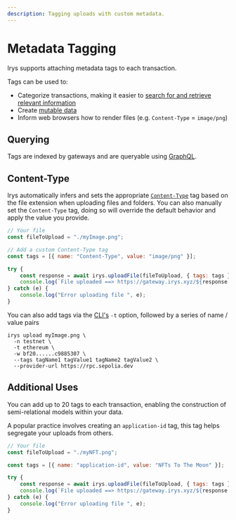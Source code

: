 ```yaml
---
description: Tagging uploads with custom metadata.
---
```


# Metadata Tagging

Irys supports attaching metadata tags to each transaction.

Tags can be used to:

- Categorize transactions, making it easier to [search for and retrieve relevant information](/build/d/graphql)
- Create [mutable data](/build/d/features/mutability)
- Inform web browsers how to render files (e.g. `Content-Type` = `image/png`)

## Querying

Tags are indexed by gateways and are queryable using [GraphQL](/build/d/graphql).

## Content-Type

Irys automatically infers and sets the appropriate [`Content-Type`](https://developer.mozilla.org/en-US/Web/HTTP/Basics_of_HTTP/MIME_types/Common_types) tag based on the file extension when uploading files and folders. You can also manually set the `Content-Type` tag, doing so will override the default behavior and apply the value you provide.

```js
// Your file
const fileToUpload = "./myImage.png";

// Add a custom Content-Type tag
const tags = [{ name: "Content-Type", value: "image/png" }];

try {
	const response = await irys.uploadFile(fileToUpload, { tags: tags });
	console.log(`File uploaded ==> https://gateway.irys.xyz/${response.id}`);
} catch (e) {
	console.log("Error uploading file ", e);
}
```

You can also add tags via the [CLI's](/build/d/storage-cli/installation) `-t` option, followed by a series of name / value pairs

```console
irys upload myImage.png \
  -n testnet \
  -t ethereum \
  -w bf20......c9885307 \
  --tags tagName1 tagValue1 tagName2 tagValue2 \
  --provider-url https://rpc.sepolia.dev
```

## Additional Uses

You can add up to 20 tags to each transaction, enabling the construction of semi-relational models within your data.

A popular practice involves creating an `application-id` tag, this tag helps segregate your uploads from others.

```js
// Your file
const fileToUpload = "./myNFT.png";

const tags = [{ name: "application-id", value: "NFTs To The Moon" }];

try {
	const response = await irys.uploadFile(fileToUpload, { tags: tags });
	console.log(`File uploaded ==> https://gateway.irys.xyz/${response.id}`);
} catch (e) {
	console.log("Error uploading file ", e);
}
```
